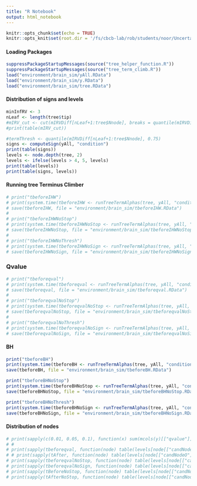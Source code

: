 ```yaml
---
title: "R Notebook"
output: html_notebook
---
```


```r
knitr::opts_chunk$set(echo = TRUE)
knitr::opts_knit$set(root.dir = '/fs/cbcb-lab/rob/students/noor/Uncertainity/treeTerminusScripts')
```


#### Loading Packages
```r
suppressPackageStartupMessages(source("tree_helper_function.R"))
suppressPackageStartupMessages(source("tree_term_climb.R"))
load("environment/brain_sim/yAll.RData")
load("environment/brain_sim/y.RData")
load("environment/brain_sim/tree.RData")
```

#### Distribution of signs and levels
```r
minInfRV <- 3
nLeaf <- length(tree$tip)
#mIRV_cut <- cut(mIRVDiff[nLeaf+1:tree$Nnode], breaks = quantile(mIRVDiff[nLeaf+1:tree$Nnode], 0:4/4), include.lowest = T)
#print(table(mIRV_cut))

#termThresh <- quantile(mIRVDiff[nLeaf+1:tree$Nnode], 0.75)
signs <- computeSign(yAll, "condition")
print(table(signs))
levels <- node.depth(tree, 2)
levels <- ifelse(levels > 4, 5, levels)
print(table(levels))
print(table(signs, levels))
```

<!-- #### Running IHW -->
<!-- ```{r} -->
<!-- df <- data.frame(IRVCut = cut(mcols(yAll)[["meanInfRV"]], breaks = quantile(mcols(yAll)[["meanInfRV"]], 0:4/4), include.lowest = T), -->
<!--                  levels, pvalue = mcols(yAll)[["pvalue"]], infRVs = mcols(yAll)[["meanInfRV"]]) -->
<!-- table(df[["IRVCut"]]) -->
<!-- res <- ihw(pvalue ~ IRVCut,  data = df, -->
<!--            alpha = 0.1, -->
<!--            covariate_type = "ordinal") -->
<!-- print(sum(mcols(yAll)[["qvalue"]] < 0.1)) -->
<!-- print(rejections(res)) -->
<!-- plot(res) -->
<!-- ``` -->

#### Running tree Terminus Climber  
```r
# print("tbeforeIHW")
# print(system.time(tbeforeIHW <- runTreeTermAlphas(tree, yAll, "condition", minInfRV, pCutOff = 0.05, pChild = 0.05, runType = c("b"), corr = c("IHW"), alphas = c(0.01, 0.05, 0.10), cores = 3, compPThresh = T)))
# save(tbeforeIHW, file = "environment/brain_sim/tbeforeIHW.RData")
# 
# print("tbeforeIHWNoStop")
# print(system.time(tbeforeIHWNoStop <- runTreeTermAlphas(tree, yAll, "condition", -100000, pCutOff = 0.05, pChild = 0.05, runType = c("b"), corr = c("IHW"), alphas = c(0.01, 0.05, 0.10), cores = 3, compPThresh = T, cSign = F)))
# save(tbeforeIHWNoStop, file = "environment/brain_sim/tbeforeIHWNoStop.RData")
# 
# print("tbeforeIHWNoThresh")
# print(system.time(tbeforeIHWNoSign <- runTreeTermAlphas(tree, yAll, "condition", 0.20, pCutOff = 0.05, pChild = 0.05, runType = c("b"), corr = c("IHW"), alphas = c(0.01, 0.05, 0.10), cores = 3, compPThresh = T, cSign = F)))
# save(tbeforeIHWNoSign, file = "environment/brain_sim/tbeforeIHWNoSign.RData")
```


### Qvalue
```r
# print("tbeforeqval")
# print(system.time(tbeforeqval <- runTreeTermAlphas(tree, yAll, "condition", minInfRV, pCutOff = 0.05, pChild = 0.05, runType = c("b"), corr = c("qvalue"), alphas = c(0.01, 0.05, 0.10), cores = 3, compPThresh = T, temp = T)))
# save(tbeforeqval, file = "environment/brain_sim/tbeforeqval.RData")
# 
# print("tbeforeqvalNoStop")
# print(system.time(tbeforeqvalNoStop <- runTreeTermAlphas(tree, yAll, "condition", -100000, pCutOff = 0.05, pChild = 0.05, runType = c("b"), corr = c("qvalue"), alphas = c(0.01, 0.05, 0.10), cores = 3, compPThresh = T, cSign = F, temp = T)))
# save(tbeforeqvalNoStop, file = "environment/brain_sim/tbeforeqvalNoStop.RData")
# 
# print("tbeforeqvalNoThresh")
# print(system.time(tbeforeqvalNoSign <- runTreeTermAlphas(tree, yAll, "condition", 0.20, pCutOff = 0.05, pChild = 0.05, runType = c("b"), corr = c("qvalue"), alphas = c(0.01, 0.05, 0.10), cores = 3, compPThresh = T, cSign = F, temp = T)))
# save(tbeforeqvalNoSign, file = "environment/brain_sim/tbeforeqvalNoSign.RData")
```

#### BH
```r
print("tbeforeBH")
print(system.time(tbeforeBH <- runTreeTermAlphas(tree, yAll, "condition", minInfRV, pCutOff = 0.05, pChild = 0.05, runType = c("b"), corr = c("BH"), alphas = c(0.01, 0.05, 0.10), cores = 3, compPThresh = T, temp=T)))
save(tbeforeBH, file = "environment/brain_sim/tbeforeBH.RData")

print("tbeforeBHNoStop")
print(system.time(tbeforeBHNoStop <- runTreeTermAlphas(tree, yAll, "condition", -100000, pCutOff = 0.05, pChild = 0.05, runType = c("b"), corr = c("BH"), alphas = c(0.01, 0.05, 0.10), cores = 3, compPThresh = T, cSign = F, temp=T)))
save(tbeforeBHNoStop, file = "environment/brain_sim/tbeforeBHNoStop.RData")

print("tbeforeBHNoThresh")
print(system.time(tbeforeBHNoSign <- runTreeTermAlphas(tree, yAll, "condition", 0.20, pCutOff = 0.05, pChild = 0.05, runType = c("b"), corr = c("BH"), alphas = c(0.01, 0.05, 0.10), cores = 3, compPThresh = T, cSign = F, temp=T)))
save(tbeforeBHNoSign, file = "environment/brain_sim/tbeforeBHNoSign.RData")
```

#### Distribution of nodes
```r
# print(sapply(c(0.01, 0.05, 0.1), function(x) sum(mcols(y)[["qvalue"]] < x)))
# # 
# print(sapply(tbeforeqval, function(node) table(levels[node[["candNodeO"]]])))
# # print(sapply(tAfter, function(node) table(levels[node[["candNodeO"]]])))
# print(sapply(tbeforeqvalNoStop, function(node) table(levels[node[["candNodeO"]]])))
# print(sapply(tbeforeqvalNoSign, function(node) table(levels[node[["candNodeO"]]])))
# print(sapply(tBeforeNoStop, function(node) table(levels[node[["candNodeO"]]])))
# print(sapply(tAfterNoStop, function(node) table(levels[node[["candNodeO"]]])))
```
